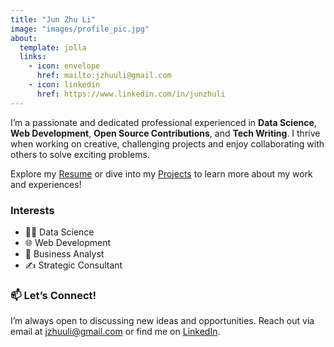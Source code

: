 ```yaml
---
title: "Jun Zhu Li"
image: "images/profile_pic.jpg"
about:
  template: jolla
  links:
    - icon: envelope
      href: mailto:jzhuuli@gmail.com
    - icon: linkedin
      href: https://www.linkedin.com/in/junzhuli
---
```


I'm a passionate and dedicated professional experienced in **Data Science**, **Web Development**, **Open Source Contributions**, and **Tech Writing**. I thrive when working on creative, challenging projects and enjoy collaborating with others to solve exciting problems.

Explore my [Resume](resume.qmd) or dive into my [Projects](blog.qmd) to learn more about my work and experiences!

###  Interests

- 🧑‍💻 Data Science
- 🌐 Web Development
- 🤝 Business Analyst
- ✍️ Strategic Consultant

### 📫 Let's Connect!

I'm always open to discussing new ideas and opportunities. Reach out via email at [jzhuuli@gmail.com](mailto:jzhuuli@gmail.com) or find me on [LinkedIn](https://www.linkedin.com/in/junzhuli).


<!-- ---
title: "Jun Zhu Li"
image: "images/profile_pic.jpg"
about:
  template: jolla
  links: 
    - icon: envelope
      href: mailto:jzhuuli@gmail.com
    - icon: linkedin
      href: https://www.linkedin.com/in/junzhuli
---

Here is a paragraph about me! -->
